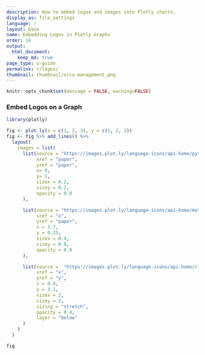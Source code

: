 ```yaml
---
description: How to embed logos and images into Plotly charts.
display_as: file_settings
language: r
layout: base
name: Embedding Logos in Plotly Graphs
order: 14
output:
  html_document:
    keep_md: true
page_type: u-guide
permalink: r/logos/
thumbnail: thumbnail/orca-management.png
---
```


```r
knitr::opts_chunk$set(message = FALSE, warning=FALSE)
```
### Embed Logos on a Graph

```r
library(plotly)

fig <- plot_ly(x = c(1, 2, 3), y = c(1, 2, 3))
fig <- fig %>% add_lines() %>%
  layout(
    images = list(
      list(source = "https://images.plot.ly/language-icons/api-home/python-logo.png",
           xref = "paper",
           yref = "paper",
           x= 0,
           y= 1,
           sizex = 0.2,
           sizey = 0.2,
           opacity = 0.8
      ),

      list(source = "https://images.plot.ly/language-icons/api-home/matlab-logo.png",
           xref = "x",
           yref = "paper",
           x = 2.7,
           y = 0.25,
           sizex = 0.4,
           sizey = 0.8,
           opacity = 0.8
      ),

      list(source =  "https://images.plot.ly/language-icons/api-home/r-logo.png",
           xref = "x",
           yref = "y",
           x = 0.9,
           y = 3.1,
           sizex = 2,
           sizey = 2,
           sizing = "stretch",
           opacity = 0.4,
           layer = "below"
      )
    )
  )

fig
```